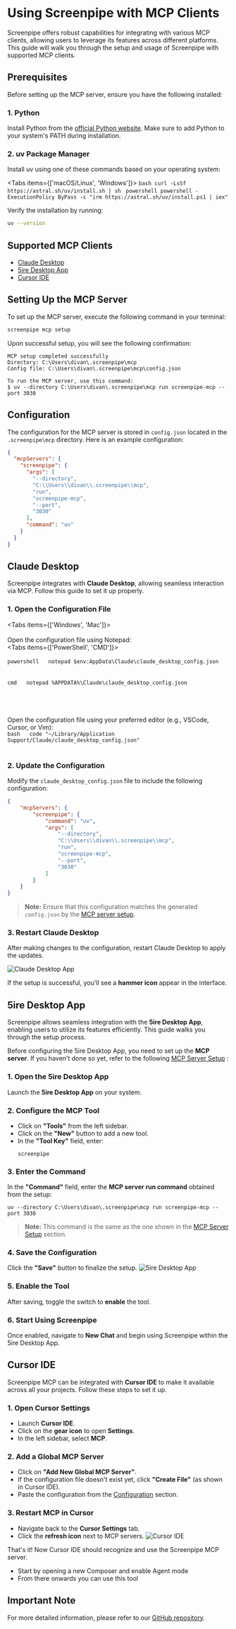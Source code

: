
# Using Screenpipe with MCP Clients

Screenpipe offers robust capabilities for integrating with various MCP clients, allowing users to leverage its features across different platforms. This guide will walk you through the setup and usage of Screenpipe with supported MCP clients.

## Prerequisites

Before setting up the MCP server, ensure you have the following installed:

### 1. Python
Install Python from the [official Python website](https://www.python.org/). Make sure to add Python to your system's PATH during installation.

### 2. uv Package Manager
Install uv using one of these commands based on your operating system:

<Tabs items={['macOS/Linux', 'Windows']}>
  <Tab>
    ```bash
    curl -LsSf https://astral.sh/uv/install.sh | sh
    ```
  </Tab>
  <Tab>
    ```powershell
    powershell -ExecutionPolicy ByPass -c "irm https://astral.sh/uv/install.ps1 | iex"
    ```
  </Tab>
</Tabs>

Verify the installation by running:
```bash
uv --version
```

## Supported MCP Clients

- [Claude Desktop](#claude-desktop)
- [5ire Desktop App](#5ire-desktop-app)
- [Cursor IDE](#cursor-ide)

## Setting Up the MCP Server

To set up the MCP server, execute the following command in your terminal:

```bash
screenpipe mcp setup
```

Upon successful setup, you will see the following confirmation:

```
MCP setup completed successfully
Directory: C:\Users\divan\.screenpipe\mcp
Config file: C:\Users\divan\.screenpipe\mcp\config.json

To run the MCP server, use this command:
$ uv --directory C:\Users\divan\.screenpipe\mcp run screenpipe-mcp --port 3030
```

## Configuration

The configuration for the MCP server is stored in `config.json` located in the `.screenpipe\mcp` directory. Here is an example configuration:

```json
{
  "mcpServers": {
    "screenpipe": {
      "args": [
        "--directory",
        "C:\\Users\\divan\\.screenpipe\\mcp",
        "run",
        "screenpipe-mcp",
        "--port",
        "3030"
      ],
      "command": "uv"
    }
  }
}
```

## Claude Desktop

Screenpipe integrates with **Claude Desktop**, allowing seamless interaction via MCP. Follow this guide to set it up properly.

### 1. Open the Configuration File  

<Tabs items={['Windows', 'Mac']}>  
  <Tab>  
  Open the configuration file using Notepad:  
    <Tabs items={['PowerShell', 'CMD']}>  
      <Tab>  
        ```powershell  
        notepad $env:AppData\Claude\claude_desktop_config.json  
        ```  
      </Tab>  
      <Tab>  
        ```cmd  
        notepad %APPDATA%\Claude\claude_desktop_config.json  
        ```  
      </Tab>  
    </Tabs>  
  </Tab>  
  <Tab>  
    Open the configuration file using your preferred editor (e.g., VSCode, Cursor, or Vim):  
    ```bash  
    code "~/Library/Application Support/Claude/claude_desktop_config.json"  
    ```  
  </Tab>  
</Tabs>  

### 2. Update the Configuration  

Modify the `claude_desktop_config.json` file to include the following configuration:  

```json
{
    "mcpServers": {
        "screenpipe": {
            "command": "uv",
            "args": [
                "--directory",
                "C:\\Users\\divan\\.screenpipe\\mcp",
                "run",
                "screenpipe-mcp",
                "--port",
                "3030"
            ]
        }
    }
}
```  

> **Note:** Ensure that this configuration matches the generated `config.json` by the [MCP server setup](#setting-up-the-mcp-server).  

### 3. Restart Claude Desktop  

After making changes to the configuration, restart Claude Desktop to apply the updates.  

<Image  
  src="/claude-setup.gif"  
  alt="Claude Desktop App"  
  width={800}  
  height={450}  
  className="rounded-lg"
  unoptimized 
/>  

If the setup is successful, you'll see a **hammer icon** appear in the interface.  

## 5ire Desktop App

Screenpipe allows seamless integration with the **5ire Desktop App**, enabling users to utilize its features efficiently. This guide walks you through the setup process.

Before configuring the 5ire Desktop App, you need to set up the **MCP server**. If you haven't done so yet, refer to the following [MCP Server Setup](#setting-up-the-mcp-server) :

### 1. Open the 5ire Desktop App
Launch the **5ire Desktop App** on your system.

### 2. Configure the MCP Tool
- Click on **"Tools"** from the left sidebar.
- Click on the **"New"** button to add a new tool.
- In the **"Tool Key"** field, enter:  
  ```
  screenpipe
  ```

### 3. Enter the Command
In the **"Command"** field, enter the **MCP server run command** obtained from the setup:

```
uv --directory C:\Users\divan\.screenpipe\mcp run screenpipe-mcp --port 3030
```

> **Note:** This command is the same as the one shown in the [MCP Server Setup](#setting-up-the-mcp-server) section.

### 4. Save the Configuration
Click the **"Save"** button to finalize the setup.
    <Image 
      src="/5ire-setup.gif" 
      alt="5ire Desktop App" 
      width={800} 
      height={450}
      className="rounded-lg"
      unoptimized
    />

### 5. Enable the Tool
After saving, toggle the switch to **enable** the tool.

### 6. Start Using Screenpipe
Once enabled, navigate to **New Chat** and begin using Screenpipe within the 5ire Desktop App.


## Cursor IDE


Screenpipe MCP can be integrated with **Cursor IDE** to make it available across all your projects. Follow these steps to set it up.

### 1. Open Cursor Settings
- Launch **Cursor IDE**.
- Click on the **gear icon** to open **Settings**.
- In the left sidebar, select **MCP**.

### 2. Add a Global MCP Server
- Click on **"Add New Global MCP Server"**.
- If the configuration file doesn't exist yet, click **"Create File"** (as shown in Cursor IDE).
- Paste the configuration from the [Configuration](#configuration) section.

### 3. Restart MCP in Cursor
- Navigate back to the **Cursor Settings** tab.
- Click the **refresh icon** next to MCP servers.
    <Image 
      src="/cursor-setup.gif" 
      alt="Cursor IDE" 
      width={800} 
      height={450}
      className="rounded-lg"
      unoptimized
    />

That's it! Now Cursor IDE should recognize and use the Screenpipe MCP server.
- Start by opening a new Composer and enable Agent mode
- From there onwards you can use this tool


## Important Note

For more detailed information, please refer to our [GitHub repository](https://github.com/mediar-ai/screenpipe/tree/main/screenpipe-integrations/screenpipe-mcp). 